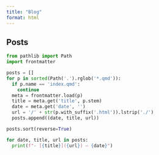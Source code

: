 ```yaml
---
title: "Blog"
format: html
---
```


## Posts

```python
from pathlib import Path
import frontmatter

posts = []
for p in sorted(Path('.').rglob('*.qmd')):
  if p.name == 'index.qmd':
    continue
  meta = frontmatter.load(p)
  title = meta.get('title', p.stem)
  date = meta.get('date', '')
  url = '/' + str(p.with_suffix('.html')).lstrip('./')
  posts.append((date, title, url))

posts.sort(reverse=True)

for date, title, url in posts:
  print(f"- [{title}]({url}) — {date}")
```

